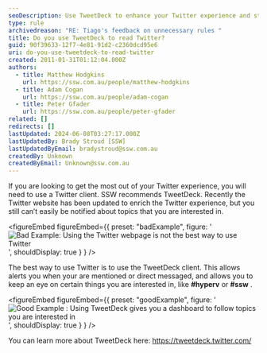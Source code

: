 ```yaml
---
seoDescription: Use TweetDeck to enhance your Twitter experience and stay notified about topics you're interested in, such as #hyperv or #ssw.
type: rule
archivedreason: "RE: Tiago's feedback on unnecessary rules "
title: Do you use TweetDeck to read Twitter?
guid: 90f39633-12f7-4e81-91d2-c2360dcd95e6
uri: do-you-use-tweetdeck-to-read-twitter
created: 2011-01-31T01:12:04.000Z
authors:
  - title: Matthew Hodgkins
    url: https://ssw.com.au/people/matthew-hodgkins
  - title: Adam Cogan
    url: https://ssw.com.au/people/adam-cogan
  - title: Peter Gfader
    url: https://ssw.com.au/people/peter-gfader
related: []
redirects: []
lastUpdated: 2024-06-08T03:27:17.000Z
lastUpdatedBy: Brady Stroud [SSW]
lastUpdatedByEmail: bradystroud@ssw.com.au
createdBy: Unknown
createdByEmail: Unknown@ssw.com.au
---
```


If you are looking to get the most out of your Twitter experience, you will need to use a Twitter client. SSW recommends TweetDeck.
Recently the Twitter website has been updated to enrich the Twitter experience, but you still can’t easily be notified about topics that you are interested in.

<figureEmbed figureEmbed={{
  preset: "badExample",
  figure: '![Bad Example: Using the Twitter webpage is not the best way to use Twitter](twitter-webpage.png)',
  shouldDisplay: true
} } />


The best way to use Twitter is to use the TweetDeck client. This allows alerts you when your are mentioned or direct messaged, and allows you to keep an eye on certain things you are interested in, like **#hyperv** or **#ssw** .

<figureEmbed figureEmbed={{
  preset: "goodExample",
  figure: '![Good Example : Using TweetDeck gives you a dashboard to follow topics you are interested in](twitter-tweetdeck.png)',
  shouldDisplay: true
} } />


You can learn more about TweetDeck here: https://tweetdeck.twitter.com/
